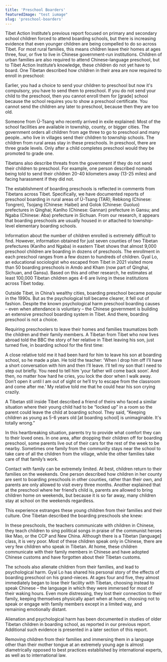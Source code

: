 ```yaml
---
title: 'Preschool Boarders'
featuredImage: "test iumage"
slug: 'preschool-boarders'
---
```



Tibet Action Institute’s previous report focused on primary and secondary school children forced to attend boarding schools, but there is increasing evidence that even younger children are being compelled to do so across Tibet. For most rural families, this means children leave their homes at ages three, four, or five to live in Chinese government-run institutions. Children of urban families are also required to attend Chinese-language preschool, but to Tibet Action Institute’s knowledge, these children do not yet have to board. One Tibetan described how children in their area are now required to enroll in preschool:

<IndentText>
    Earlier, you had a choice to send your children to preschool but now it's compulsory, you have to send them to preschool. If you do not send your child to the preschool, then you cannot enroll them for [grade] school because the school requires you to show a preschool certificate. You cannot send the children any later to preschool, because then they are too old.
</IndentText>

Someone from Ü-Tsang who recently arrived in exile explained:
<IndentText>
Most of the school facilities are available in township, county, or bigger cities. The government orders all children from age three to go to preschool and many people…who live in villages send their children to township schools. The children from rural areas stay in these preschools. In preschool, there are three grade levels. Only after a child completes preschool would they be promoted to grade one.
</IndentText>

Tibetans also describe threats from the government if they do not send their children to preschool. For example, one person described nomads being told to send their children 20-40 kilometers away (13-25 miles) and facing harassment if they did not.

The establishment of boarding preschools is reflected in comments from Tibetans across Tibet. Specifically, we have documented reports of preschool boarding in rural areas of Ü-Tsang (TAR); Rebkong (Chinese: Tongren), Tsojang (Chinese: Haibei) and Golok (Chinese: Guoluo) prefectures in Qinghai; Kanlho (Chinese: Gannan) prefecture in Gansu; and Ngaba (Chinese: Aba) prefecture in Sichuan. From our research, it appears that boarding preschools are usually housed in or attached to township-level elementary boarding schools.

Information about the number of children enrolled is extremely difficult to find. However, information obtained for just seven counties of two Tibetan prefectures (Kanlho and Ngaba) in eastern Tibet shows that almost 9,000 preschool children are boarding in dozens of preschools. The enrollment in each preschool ranges from a few dozen to hundreds of children. Gyal Lo, an educational sociologist who escaped from Tibet in 2021 visited more than 50 boarding preschools in Amdo and Kham (now part of Qinghai, Sichuan, and Gansu). Based on this and other research, he estimates at least 100,000 Tibetan children ages 4-6 are living in these institutions across Tibet today.

Outside Tibet, in China’s wealthy cities, boarding preschool became popular in the 1990s. But as the psychological toll became clearer, it fell out of fashion. Despite the known psychological harm preschool boarding causes – even when attendance is voluntary – the Chinese government is building an extensive preschool boarding system in Tibet. And there, boarding preschool is not a choice.

Requiring preschoolers to leave their homes and families traumatizes both the children and their family members. A Tibetan from Tibet who now lives abroad told the BBC the story of her relative in Tibet leaving his son, just turned five, in boarding school for the first time:

<IndentText>
A close relative told me it had been hard for him to leave his son at boarding school, so he made a plan. He told the teacher: ‘When I drop him off I’ll have a short conversation with him and then I’ll leave. I’ll tell my son that I need to step out briefly. You need to tell him ‘your father will come back soon’. And then, no matter how hard he cries, you lock the door when I walk away. Don’t open it until I am out of sight or he’ll try to escape from the classroom and come after me.’ My relative told me that he could hear his son crying crazily.
</IndentText>

A Tibetan still inside Tibet described a friend of theirs who faced a similar situation where their young child had to be “locked up” in a room so the parent could leave the child at boarding school. They said, “Keeping children as young as 5-6 years old [at boarding school] is unimaginable. It's totally wrong.”

In this heartbreaking situation, parents try to provide what comfort they can to their loved ones. In one area, after dropping their children off for boarding preschool, some parents live out of their cars for the rest of the week to be nearby. Sometimes one family from the community stays near the school to take care of all the children from the village, while the other families take care of that family’s work.

Contact with family can be extremely limited. At best, children return to their families on the weekends. One person described how children in her county are sent to boarding preschools in other counties, rather than their own, and parents are only allowed to visit every three months. Another explained that at the preschool where her friend’s child is, parents are allowed to bring children home on weekends, but because it is so far away, many children stay at school on the weekends regardless.

This experience estranges these young children from their families and their culture. One Tibetan described the boarding preschools she knew:

<IndentText>
In these preschools, the teachers communicate with children in Chinese, they teach children to sing political songs in praise of the communist heroes like Mao, or the CCP and New China. Although there is a Tibetan [language] class, it is very poor. Most of these children speak only in Chinese, there are very few children who speak in Tibetan. At home, these children communicate with their family members in Chinese and have adopted Chinese customs and have forgotten about their Tibetan customs.
</IndentText>

The schools also alienate children from their families, and lead to psychological harm. Gyal Lo has shared his personal story of the effects of boarding preschool on his grand-nieces. At ages four and five, they almost immediately began to lose their facility with Tibetan, choosing instead to speak Chinese – the language in which they were immersed for most of their waking hours. Even more distressing, they lost their connection to their family, keeping themselves physically apart when at home, choosing not to speak or engage with family members except in a limited way, and remaining emotionally distant.

Alienation and psychological harm has been documented in studies of older Tibetan children in boarding school, as reported in our previous report. Additional such evidence is presented in a later section of this report.

Removing children from their families and immersing them in a language other than their mother tongue at an extremely young age is almost diametrically opposed to best practices established by international experts, as well as to international law.



